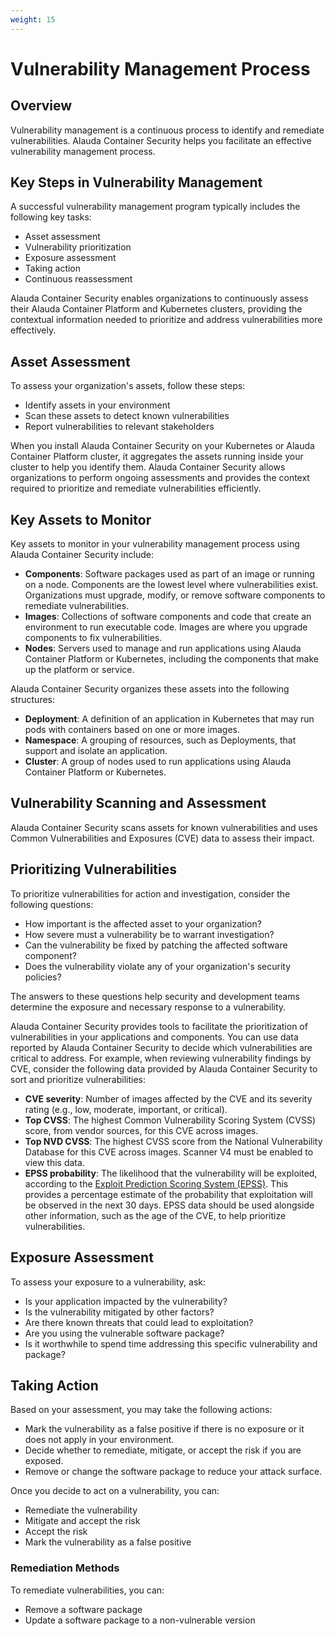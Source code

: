 ```yaml
---
weight: 15
---
```


# Vulnerability Management Process

## Overview

Vulnerability management is a continuous process to identify and remediate vulnerabilities. Alauda Container Security helps you facilitate an effective vulnerability management process.

## Key Steps in Vulnerability Management

A successful vulnerability management program typically includes the following key tasks:

- Asset assessment
- Vulnerability prioritization
- Exposure assessment
- Taking action
- Continuous reassessment

Alauda Container Security enables organizations to continuously assess their Alauda Container Platform and Kubernetes clusters, providing the contextual information needed to prioritize and address vulnerabilities more effectively.

## Asset Assessment

To assess your organization's assets, follow these steps:

- Identify assets in your environment
- Scan these assets to detect known vulnerabilities
- Report vulnerabilities to relevant stakeholders

When you install Alauda Container Security on your Kubernetes or Alauda Container Platform cluster, it aggregates the assets running inside your cluster to help you identify them. Alauda Container Security allows organizations to perform ongoing assessments and provides the context required to prioritize and remediate vulnerabilities efficiently.

## Key Assets to Monitor

Key assets to monitor in your vulnerability management process using Alauda Container Security include:

- **Components**: Software packages used as part of an image or running on a node. Components are the lowest level where vulnerabilities exist. Organizations must upgrade, modify, or remove software components to remediate vulnerabilities.
- **Images**: Collections of software components and code that create an environment to run executable code. Images are where you upgrade components to fix vulnerabilities.
- **Nodes**: Servers used to manage and run applications using Alauda Container Platform or Kubernetes, including the components that make up the platform or service.

Alauda Container Security organizes these assets into the following structures:

- **Deployment**: A definition of an application in Kubernetes that may run pods with containers based on one or more images.
- **Namespace**: A grouping of resources, such as Deployments, that support and isolate an application.
- **Cluster**: A group of nodes used to run applications using Alauda Container Platform or Kubernetes.

## Vulnerability Scanning and Assessment

Alauda Container Security scans assets for known vulnerabilities and uses Common Vulnerabilities and Exposures (CVE) data to assess their impact.

## Prioritizing Vulnerabilities

To prioritize vulnerabilities for action and investigation, consider the following questions:

- How important is the affected asset to your organization?
- How severe must a vulnerability be to warrant investigation?
- Can the vulnerability be fixed by patching the affected software component?
- Does the vulnerability violate any of your organization's security policies?

The answers to these questions help security and development teams determine the exposure and necessary response to a vulnerability.

Alauda Container Security provides tools to facilitate the prioritization of vulnerabilities in your applications and components. You can use data reported by Alauda Container Security to decide which vulnerabilities are critical to address. For example, when reviewing vulnerability findings by CVE, consider the following data provided by Alauda Container Security to sort and prioritize vulnerabilities:

- **CVE severity**: Number of images affected by the CVE and its severity rating (e.g., low, moderate, important, or critical).
- **Top CVSS**: The highest Common Vulnerability Scoring System (CVSS) score, from vendor sources, for this CVE across images.
- **Top NVD CVSS**: The highest CVSS score from the National Vulnerability Database for this CVE across images. Scanner V4 must be enabled to view this data.
- **EPSS probability**: The likelihood that the vulnerability will be exploited, according to the [Exploit Prediction Scoring System (EPSS)](https://www.first.org/epss/model). This provides a percentage estimate of the probability that exploitation will be observed in the next 30 days. EPSS data should be used alongside other information, such as the age of the CVE, to help prioritize vulnerabilities.

## Exposure Assessment

To assess your exposure to a vulnerability, ask:

- Is your application impacted by the vulnerability?
- Is the vulnerability mitigated by other factors?
- Are there known threats that could lead to exploitation?
- Are you using the vulnerable software package?
- Is it worthwhile to spend time addressing this specific vulnerability and package?

## Taking Action

Based on your assessment, you may take the following actions:

- Mark the vulnerability as a false positive if there is no exposure or it does not apply in your environment.
- Decide whether to remediate, mitigate, or accept the risk if you are exposed.
- Remove or change the software package to reduce your attack surface.

Once you decide to act on a vulnerability, you can:

- Remediate the vulnerability
- Mitigate and accept the risk
- Accept the risk
- Mark the vulnerability as a false positive

### Remediation Methods

To remediate vulnerabilities, you can:

- Remove a software package
- Update a software package to a non-vulnerable version